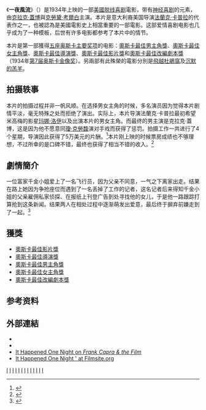 {{noteTA
|G1=Movie
|G2=Show
}}
{{Infobox Film
| name           = 一夜風流
| original_name  = {{lang|en|''It Happened One Night''}}
| image          = Gable ithapponepm poster.jpg
| imagesize    = 300px
| caption        = 
| director       = [[法蘭克·卡普拉|法蘭克·卡普拉]]
| writer         =  {{link-en|Robert Riskin|Robert Riskin}}<br />{{link-en|Samuel Hopkins Adams|Samuel Hopkins Adams}}
| starring       = [[克拉克·蓋博|克拉克·蓋博]]<br />[[克勞黛·考爾白|克勞黛·考爾白]]
| producer       = [[法蘭克·卡普拉|法蘭克·卡普拉]]<br />[[哈里·考恩|哈里·考恩]]
| music          = {{link-en|Louis Silvers|Louis Silvers}}<br />{{link-en|Howard Jackson|Howard Jackson}} 
| cinematography = {{link-en|Joseph Walker|Joseph Walker}}  
| editing        = Gene Havlick
| distributor    = {{USA}}[[哥伦比亚电影公司|哥伦比亚电影公司]]
| released       = 1934年2月22日 
| runtime        =  105分钟
| language       = {{flagicon|US}} [[英語|英語]]
| country        = {{USA}}
| budget         = $325,000 <ref>Rudy Behlmer, ''Behind the Scenes'', Samuel French, 1990 p 37</ref>
| gross          = $2,500,000<ref>[http://www.the-numbers.com/movies/1934/0THNN.php "Box Office Information for 'It Happened One Night'."] ''The Numbers.'' Retrieved: April 12, 2012.</ref><br/>$2,000,000 {{small|租赁}}
| amg_id         = 1:25509
| imdb_id        = 0025316
|}}
《'''一夜風流'''》（{{lang-en|''It Happened One Night''}}）是1934年上映的一部[[美國|美國]][[脱线喜剧|脱线喜剧]]電影，带有[[神经喜剧|神经喜剧]]的元素，由[[克拉克·蓋博|克拉克·蓋博]]與[[克勞黛·考爾白|克勞黛·考爾白]]主演。本片是意大利裔美国导演[[法蘭克·卡普拉|法蘭克·卡普拉]]的代表作之一，也被認為是美國電影史上相當重要的一部電影。这部爱情喜剧电影也几乎成为了一种模板，后世有许多电影都参考了本片中的情节。

本片是第一部獲得[[提名和囊括五项奥斯卡金像奖电影列表|五座奥斯卡主要奖项]]的电影：[[奧斯卡最佳男主角獎|奧斯卡最佳男主角獎]]、[[奧斯卡最佳女主角獎|奧斯卡最佳女主角獎]]、[[奧斯卡最佳導演獎|奧斯卡最佳導演獎]]、[[奧斯卡最佳影片獎|奧斯卡最佳影片獎]]和[[奧斯卡最佳改編劇本獎|奧斯卡最佳改編劇本獎]]（1934年[[第7届奥斯卡金像奖|第7届奥斯卡金像奖]]）。另兩部有此殊榮的電影分別是[[飛越杜鵑窩|飛越杜鵑窩]]及[[沉默的羔羊|沉默的羔羊]]。

== 拍摄轶事 ==
本片的拍摄过程并非一帆风顺。在选择男女主角的时候，多名演员因为觉得本片剧情平淡，毫无特殊之处而拒绝了演出。实际上，本片导演法蘭克·卡普拉最初希望米高梅的影星[[玛娜·洛伊|玛娜·洛伊]]以及{{link-en|罗伯特·蒙哥马利|Robert Montgomery}}出演本片的男女主角。而最终的男主演是克拉克·蓋博，这是因为他不愿意同[[瓊·克勞馥|瓊·克勞馥]]演对手戏而获得了惩罚。拍摄工作一共进行了4个星期，导演因此获得了5万美元的片酬。<ref>{{Cite web |url=http://www.filmsite.org/itha.html |title=It Happened One Night (1934) |access-date=2008-01-16 |archive-date=2008-11-06 |archive-url=https://web.archive.org/web/20081106032508/http://www.filmsite.org/itha.html }}</ref>本片刚上映的时候票房成绩也不够理想，不过所幸的是口碑不错，最终也获得了相当不错的收入。<ref>{{Cite web |url=http://www.reelviews.net/php_review_template.php?identifier=1984 |title=It Happened One Night |access-date=2013-07-10 |archive-date=2012-11-03 |archive-url=https://web.archive.org/web/20121103180712/http://www.reelviews.net/php_review_template.php?identifier=1984 }}</ref>

== 劇情簡介 ==
一位富家千金小姐爱上了一名飞行员，因为父亲不同意，一气之下离家出走。结果在路上她因为争抢座位而遇到了一名丢掉了工作的记者，这名记者后来得知千金小姐的父亲雇佣私家侦探、在报纸上刊登广告到处寻找他的女儿，于是他一路跟踪打算抢到这条新闻。结果两人在相处过程中逐渐萌发出爱意，最后终于摒弃前嫌走到了一起。<ref>{{Cite web |url=http://tv.people.com.cn/GB/47936/47951/68609/4648062.html |title=《一夜风流》剧情梗概 |access-date=2013-07-10 |archive-date=2016-03-04 |archive-url=https://web.archive.org/web/20160304083356/http://tv.people.com.cn/GB/47936/47951/68609/4648062.html }}</ref>

== 獲獎 ==
* [[奧斯卡最佳影片獎|奧斯卡最佳影片獎]]
* [[奧斯卡最佳導演獎|奧斯卡最佳導演獎]]
* [[奧斯卡最佳男主角獎|奧斯卡最佳男主角獎]]
* [[奧斯卡最佳女主角獎|奧斯卡最佳女主角獎]]
* [[奧斯卡最佳改編劇本獎|奧斯卡最佳改編劇本獎]]

==参考资料==
{{reflist}}

== 外部連結 ==
* {{imdb title|id=0025316|title=It Happened One Night}}
* {{douban|1295684|title=It Happened One Night}}
* [https://web.archive.org/web/20070417011517/http://eeweems.com/capra/_it_happened_one_night.html It Happened One Night on ''Frank Capra & the Film'']
* [http://www.filmsite.org/itha.html {{Wayback|url=http://www.filmsite.org/itha.html |date=20081106032508 }} It Happened One Night ' at [[Filmsite.org|Filmsite.org]]]

{{奥斯卡最佳影片奖}}

{{Authority control}}
{{DEFAULTSORT:It Happened One Night}}
[[Category:1934年美國電影作品|I]]
[[Category:1930年代美国黑白电影|I]]
[[Category:美国喜劇片|I]]
[[Category:美国愛情片|I]]
[[Category:英語電影|I]]
[[Category:哥倫比亞影業電影|I]]
[[Category:法蘭克·卡普拉電影|I]]
[[Category:奧斯卡最佳影片|I]]
[[Category:奧斯卡最佳導演獲獎電影|I]]
[[Category:奧斯卡最佳改编剧本獲獎電影|I]]
[[Category:奧斯卡最佳男主角獲獎電影|I]]
[[Category:奧斯卡最佳女主角獲獎電影|I]]
[[Category:美國國家電影保護局典藏|I]]